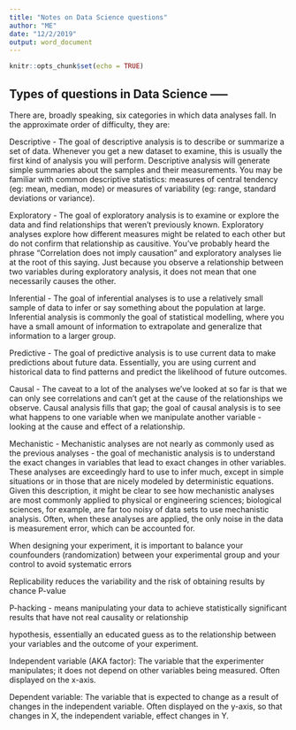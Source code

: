 ```yaml
---
title: "Notes on Data Science questions"
author: "ME"
date: "12/2/2019"
output: word_document
---
```


```r
knitr::opts_chunk$set(echo = TRUE)
```

## Types of questions in Data Science -----

There are, broadly speaking, six categories in which data analyses fall. In the approximate order of difficulty, they are:
  
Descriptive - The goal of descriptive analysis is to describe or summarize a set of data. Whenever you get a new dataset to examine, this is usually the first kind of analysis you will perform. Descriptive analysis will generate simple summaries about the samples and their measurements. You may be familiar with common descriptive statistics: measures of central tendency (eg: mean, median, mode) or measures of variability (eg: range, standard deviations or variance).

Exploratory - The goal of exploratory analysis is to examine or explore the data and find relationships that weren’t previously known. Exploratory analyses explore how different measures might be related to each other but do not confirm that relationship as causitive. You’ve probably heard the phrase “Correlation does not imply causation” and exploratory analyses lie at the root of this saying. Just because you observe a relationship between two variables during exploratory analysis, it does not mean that one necessarily causes the other.

Inferential - The goal of inferential analyses is to use a relatively small sample of data to infer or say something about the population at large. Inferential analysis is commonly the goal of statistical modelling, where you have a small amount of information to extrapolate and generalize that information to a larger group.

Predictive - The goal of predictive analysis is to use current data to make predictions about future data. Essentially, you are using current and historical data to find patterns and predict the likelihood of future outcomes.

Causal - The caveat to a lot of the analyses we’ve looked at so far is that we can only see correlations and can’t get at the cause of the relationships we observe. Causal analysis fills that gap; the goal of causal analysis is to see what happens to one variable when we manipulate another variable - looking at the cause and effect of a relationship.

Mechanistic - Mechanistic analyses are not nearly as commonly used as the previous analyses - the goal of mechanistic analysis is to understand the exact changes in variables that lead to exact changes in other variables. These analyses are exceedingly hard to use to infer much, except in simple situations or in those that are nicely modeled by deterministic equations. Given this description, it might be clear to see how mechanistic analyses are most commonly applied to physical or engineering sciences; biological sciences, for example, are far too noisy of data sets to use mechanistic analysis. Often, when these analyses are applied, the only noise in the data is measurement error, which can be accounted for.

When designing your experiment, it is important to balance your counfounders (randomization) between your experimental group and your control to avoid systematic errors

Replicability reduces the variability and the risk of obtaining results by chance P-value

P-hacking - means manipulating your data to achieve statistically significant results that have not real causality or relationship

hypothesis, essentially an educated guess as to the relationship between your variables and the outcome of your experiment.

Independent variable (AKA factor): The variable that the experimenter manipulates; it does not depend on other variables being measured. Often displayed on the x-axis.

Dependent variable: The variable that is expected to change as a result of changes in the independent variable. Often displayed on the y-axis, so that changes in X, the independent variable, effect changes in Y.


